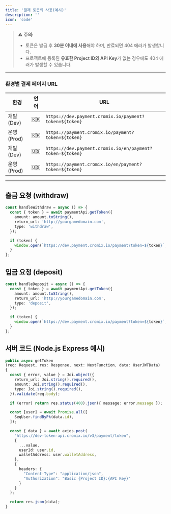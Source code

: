 ```yaml
---
title: '결제 토큰의 사용(예시)'
description: ''
icon: 'code'
---
```


> ⚠️ **주의:**  
> - 토큰은 발급 후 **30분 이내에 사용**해야 하며, 만료되면 404 에러가 발생합니다.  
> - 프로젝트에 등록된 **유효한 Project ID와 API Key**가 없는 경우에도 404 에러가 발생할 수 있습니다.

---

### 환경별 결제 페이지 URL

| 환경 | 언어 | URL |
|------|------|-----|
| 개발 (Dev) | 🇰🇷 | `https://dev.payment.cromix.io/payment?token=${token}` |
| 운영 (Prod) | 🇰🇷 | `https://payment.cromix.io/payment?token=${token}` |
| 개발 (Dev) | 🇺🇸 | `https://dev.payment.cromix.io/en/payment?token=${token}` |
| 운영 (Prod) | 🇺🇸 | `https://payment.cromix.io/en/payment?token=${token}` |

---

## 출금 요청 (withdraw)

```ts
const handleWithdraw = async () => {
  const { token } = await paymentApi.getToken({
    amount: amount.toString(),
    return_url: 'http://yourgamedomain.com',
    type: 'withdraw',
  });

  if (token) {
    window.open(`https://dev.payment.cromix.io/payment?token=${token}`, '_blank');
  }
};
```

## 입금 요청 (deposit)

```ts
const handleDeposit = async () => {
  const { token } = await paymentApi.getToken({
    amount: amount.toString(),
    return_url: 'http://yourgamedomain.com',
    type: 'deposit',
  });

  if (token) {
    window.open(`https://dev.payment.cromix.io/payment?token=${token}`, '_blank');
  }
};
```

## 서버 코드 (Node.js Express 예시)
```ts
public async getToken
(req: Request, res: Response, next: NextFunction, data: UserJWTData) 
{
  const { error, value } = Joi.object({
    return_url: Joi.string().required(),
    amount: Joi.string().required(),
    type: Joi.string().required(),
  }).validate(req.body);

  if (error) return res.status(400).json({ message: error.message });

  const [user] = await Promise.all([
    SeqUser.findByPk(data.id),
  ]);

  const { data } = await axios.post(
    "https://dev-token-api.cromix.io/v3/payment/token",
    {
      ...value,
      userId: user.id,
      walletAddress: user.walletAddress,
    },
    {
      headers: {
        "Content-Type": "application/json",
        "Authorization": "Basic {Project ID}:{API Key}"
      }
    }
  );

  return res.json(data);
}
```